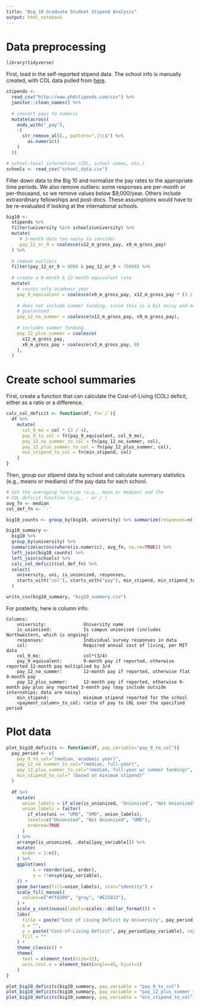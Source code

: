 ---
title: "Big 10 Graduate Student Stipend Analysis"
output: html_notebook
---

# Data preprocessing

```{r setup, message=FALSE}
library(tidyverse)
```

First, load in the self-reported stipend data. The school info is manually created, with COL data pulled from [here](https://livingwage.mit.edu/metros/14020).

```{r load_data, message=FALSE}
stipends <- 
  read_csv("http://www.phdstipends.com/csv") %>%
  janitor::clean_names() %>%
  
  # convert pays to numeric
  mutate(across(
    ends_with("_pay"),
    ~(
      str_remove_all(., pattern=",|\\$") %>%
        as.numeric()
    )  
  ))

# school-level information (COL, school names, etc.)
schools <- read_csv("school_data.csv")
```

Filter down data to the Big 10 and normalize the pay rates to the appropriate time periods. We also remove outliers: some responses are per-month or per-thousand, so we remove values below $9,000/year. Others include extraordinary fellowships and post-docs. These assumptions would have to be re-evaluated if looking at the international schools.

```{r cleanup}
big10 <-
  stipends %>%
  filter(university %in% schools$university) %>%
  mutate(
     # 3-month data too noisy to consider
     pay_12_or_9 = coalesce(x12_m_gross_pay, x9_m_gross_pay)
  ) %>%
  
  # remove outliers
  filter(pay_12_or_9 > 9000 & pay_12_or_9 < 75000) %>%
  
  # create a 9-month & 12-month equivalent rate
  mutate(
    # counts only academic year
    pay_9_equivalent = coalesce(x9_m_gross_pay, x12_m_gross_pay * (3 / 4)),
    
    # does not include summer funding, since this is a bit noisy and may not be
    # guaranteed
    pay_12_no_summer = coalesce(x12_m_gross_pay, x9_m_gross_pay),
    
    # includes summer funding
    pay_12_plus_summer = coalesce(
      x12_m_gross_pay,
      x9_m_gross_pay + coalesce(x3_m_gross_pay, 0)
    ),
  )
```

# Create school summaries

First, create a function that can calculate the Cost-of-Living (COL) deficit, either as a ratio or a difference.
```{r col_deficit_fun}
calc_col_deficit <- function(df, fn=`/`){
  df %>%
    mutate(
      col_9_mo = col * (3 / 4),
      pay_9_to_col = fn(pay_9_equivalent, col_9_mo),
      pay_12_no_summer_to_col = fn(pay_12_no_summer, col),
      pay_12_plus_summer_to_col = fn(pay_12_plus_summer, col),
      min_stipend_to_col = fn(min_stipend, col)
    )
}
```

Then, group our stipend data by school and calculate summary statistics (e.g., means or medians) of the pay data for each school.
```{r summarize, message=FALSE}
# Set the averaging function (e.g., mean or median) and the 
# COL deficit function (e.g,, - or / )
avg_fn <- median
col_def_fn <- `-`

big10_counts <- group_by(big10, university) %>% summarize(responses=n())

big10_summary <-
  big10 %>%
  group_by(university) %>%
  summarize(across(where(is.numeric), avg_fn, na.rm=TRUE)) %>%
  left_join(big10_counts) %>%
  left_join(schools) %>%
  calc_col_deficit(col_def_fn) %>%
  select(
    university, uni, is_unionized, responses,
    starts_with("col"), starts_with("pay"), min_stipend, min_stipend_to_col, -pay_12_or_9
  )

write_csv(big10_summary, "big10_summary.csv")
```

For posterity, here is column info:
```
Columns:
    university:              University name
    is_unionized:            Is campus unionized (includes Northwestern, which is ongoing)
    responses:               Individual survey responses in data
    col:                     Required annual cost of living, per MIT data
    col_9_mo:                col*(3/4)
    pay_9_equivalent:        9-month pay if reported, otherwise reported 12-month pay multiplied by 3/4
    pay_12_no_summer:        12-month pay if reported, otherwise flat 9-month pay
    pay_12_plus_summer:      12-month pay if reported, otherwise 9-month pay plus any reported 3-month pay (may include outside internships; data are noisy)
    min_stipend:             minimum stipend reported for the school
    <payment_column>_to_col: ratio of pay to COL over the specified period
```

# Plot data

```{r big10_deficit_plot_fn}
plot_big10_deficits <- function(df, pay_variable="pay_9_to_col"){
  pay_period <- c(
    pay_9_to_col="(median, academic year)",
    pay_12_no_summer_to_col="(median, full-year)",
    pay_12_plus_summer_to_col="(median, full-year w/ summer funding)",
    min_stipend_to_col=" (based on minimum stipend)"
  )
  
  df %>%
    mutate(
      union_labels = if_else(is_unionized, "Unionzied", "Not Unionized"),
      union_labels = factor(
        if_else(uni == "UMD", "UMD", union_labels),
        levels=c("Unionzied", "Not Unionized", "UMD"),
        ordered=TRUE
      )
    ) %>%
    arrange(is_unionized, .data[[pay_variable]]) %>%
    mutate(
      order = 1:n(),
    ) %>%
    ggplot(aes(
          x = reorder(uni, order),
          y = !!ensym(pay_variable),
    )) +
    geom_bar(aes(fill=union_labels), stat="identity") +
    scale_fill_manual(
      values=c("#ffd200", "gray", "#E21833"),
    ) +
    scale_y_continuous(labels=scales::dollar_format()) +
    labs(
      title = paste("Cost of Living Deficit by University", pay_period[pay_variable], sep="\n"),
      x = "",
      y = paste("Cost-of-Living Deficit", pay_period[pay_variable], sep="\n"),
      fill = ""
    ) +
    theme_classic() + 
    theme(
      text = element_text(size=12),
      axis.text.x = element_text(angle=45, hjust=1)
    )
}
```

```{r big10_deficit_plots}
plot_big10_deficits(big10_summary, pay_variable = "pay_9_to_col")
plot_big10_deficits(big10_summary, pay_variable = "pay_12_plus_summer_to_col")
plot_big10_deficits(big10_summary, pay_variable = "min_stipend_to_col")
```